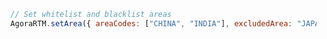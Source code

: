 <PlatformWrapper platform="web">
        
``` javascript
  // Set whitelist and blacklist areas
  AgoraRTM.setArea({ areaCodes: ["CHINA", "INDIA"], excludedArea: "JAPAN" });
```
</PlatformWrapper>
